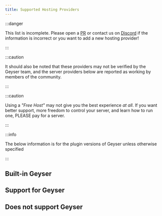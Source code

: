 ```yaml
---
title: Supported Hosting Providers
---
```



:::danger

This list is incomplete. Please open a <a href="https://github.com/GeyserMC/GeyserWiki/pulls">PR</a> or contact us on <a href="https://discord.gg/geysermc">Discord</a> if the information is incorrect or you want to add a new hosting provider!

:::

:::caution

It should also be noted that these providers may not be verified by the Geyser team, and the server providers below are reported as working by members of the community.

:::

:::caution

Using a <i>"Free Host"</i> may not give you the best experience <i>at all</i>. If you want better support, more freedom to control your server, and learn how to run one, PLEASE pay for a server.

:::

:::info

The below information is for the plugin versions of Geyser unless otherwise specified

:::

## Built-in Geyser

<Provider type="built_in" />

## Support for Geyser

<Provider type="support" />

## Does not support Geyser

<Provider type="no_support" />
